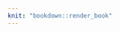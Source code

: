 ```yaml
---
knit: "bookdown::render_book"
---
```

<!-- *************************************************** -->
<!-- Example of Flow Charts -->
<!-- *************************************************** -->
<!-- This example is provided for your reference only. DO NOT INCLUDE IN YOUR FINAL THESIS.  -->
\chapter{Example of Flow Charts}

\begin{center}

\tikzstyle{decision} = [diamond, draw, fill=white!20, 
    text width=4.5em, text badly centered, node distance=3cm, inner sep=0pt]
\tikzstyle{block} = [rectangle, draw, fill=white!20, 
    text width=5em, text centered, rounded corners, minimum height=4em]
\tikzstyle{line} = [draw, -latex']
\tikzstyle{cloud} = [draw, ellipse,fill=white!20, node distance=3cm,
    minimum height=2em]
    
\begin{tikzpicture}[node distance = 2cm, auto]
    % Place nodes
    \node [block] (Step1) {initialize model};
    \node [cloud, left of=Step1] (expert) {expert};
    \node [cloud, right of=Step1] (system) {system};
    \node [block, below of=Step1] (identify) {identify candidate models};
    \node [block, below of=identify] (evaluate) {evaluate candidate models};
    \node [block, left of=evaluate, node distance=3cm] (update) {update model};
    \node [decision, below of=evaluate] (decide) {is best candidate better?};
    \node [block, below of=decide, node distance=3cm] (stop) {stop};
    % Draw edges
    \path [line] (Step1) -- (identify);
    \path [line] (identify) -- (evaluate);
    \path [line] (evaluate) -- (decide);
    \path [line] (decide) -| node [near start] {yes} (update);
    \path [line] (update) |- (identify);
    \path [line] (decide) -- node {no}(stop);
    \path [line,dashed] (expert) -- (Step1);
    \path [line,dashed] (system) -- (Step1);
    \path [line,dashed] (system) |- (evaluate);
\end{tikzpicture}
\end{center}
